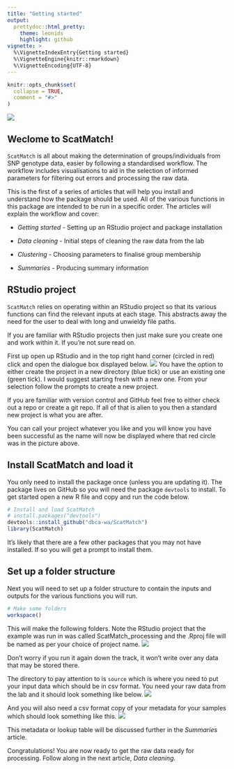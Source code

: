 ```yaml
---
title: "Getting started"
output: 
  prettydoc::html_pretty:
    theme: leonids
    highlight: github
vignette: >
  %\VignetteIndexEntry{Getting started}
  %\VignetteEngine{knitr::rmarkdown}
  %\VignetteEncoding{UTF-8}
---
```


```r
knitr::opts_chunk$set(
  collapse = TRUE,
  comment = "#>"
)
```
![](plots/scatmatch_logo.png)

## Weclome to ScatMatch!
`ScatMatch` is all about making the determination of groups/individuals from SNP 
genotype data, easier by following a standardised workflow. The workflow includes 
visualisations to aid in the selection of informed parameters for filtering out errors 
and processing the raw data.

This is the first of a series of articles that will help you install and 
understand how the package should be used. All of the various functions in this 
package are intended to be run in a specific order. The articles will explain the 
workflow and cover:

* *Getting started* - Setting up an RStudio project and package installation

* *Data cleaning* - Initial steps of cleaning the raw data from the lab

* *Clustering* - Choosing parameters to finalise group membership

* *Summaries* - Producing summary information

## RStudio project
`ScatMatch` relies on operating within an RStudio project so that its various 
functions can find the relevant inputs at each stage. This abstracts away the 
need for the user to deal with long and unwieldy file paths.

If you are familiar with RStudio projects then just make sure you create one and 
work within it. If you're not sure read on.

First up open up RStudio and in the top right hand corner (circled in red) click 
and open the dialogue box displayed below.
![](plots/project.png)
You have the option to either create the project in a new directory (blue tick) 
or use an existing one (green tick). I would suggest starting fresh with a new one. 
From your selection follow the prompts to create a new project. 

If you are familiar with version control and GitHub feel free to either check out 
a repo or create a git repo. If all of that is alien to you then a standard new 
project is what you are after.

You can call your project whatever you like and you will know you have been 
successful as the name will now be displayed where that red circle was in the 
picture above.

## Install ScatMatch and load it
You only need to install the package once (unless you are updating it). The 
package lives on GitHub so you will need the package `devtools` to install. To get 
started open a new R file and copy and run the code below.
```r
# Install and load ScatMatch
# install.packages("devtools")
devtools::install_github("dbca-wa/ScatMatch")
library(ScatMatch)
```

It's likely that there are a few other packages that you may not have installed. 
If so you will get a prompt to install them.

## Set up a folder structure
Next you will need to set up a folder structure to contain the inputs and outputs 
for the various functions you will run.
```r
# Make some folders
workspace()
```

This will make the following folders. Note the RStudio project that the example 
was run in was called ScatMatch_processing and the .Rproj file will be named as 
per your choice of project name.
![](plots/fstruct.png)

Don't worry if you run it again down the track, it won't write over any data 
that may be stored there.

The directory to pay attention to is `source` which is where you need to put 
your input data which should be in csv format. You need your raw data from the 
lab and it should look something like below.
![](plots/raw.png)

And you will also need a csv format copy of your metadata for your samples which should look 
something like this.
![](plots/meta.png)

This metadata or lookup table will be discussed further in the *Summaries* article.

Congratulations! You are now ready to get the raw data ready for processing. 
Follow along in the next article, *Data cleaning*.

